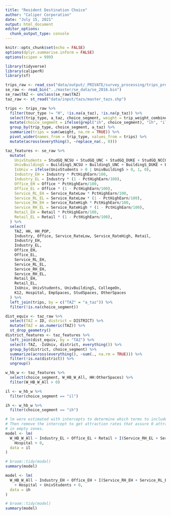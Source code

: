```yaml
---
title: "Resident Destination Choice"
author: "Caliper Corporation"
date: "July 15, 2021"
output: html_document
editor_options: 
  chunk_output_type: console
---
```


```r
knitr::opts_chunk$set(echo = FALSE)
options(dplyr.summarise.inform = FALSE)
options(scipen = 999)

library(tidyverse)
library(caliperR)
library(sf)
```

```r
trips_raw <- read_csv("data/output/_PRIVATE/survey_processing/trips_processed.csv")
se_raw <- read_bin("../master/se_data/se_2016.bin")
se_raw$TAZ <- unclass(se_raw$TAZ)
taz_raw <- st_read("data/input/tazs/master_tazs.shp")
```

```r
trips <- trips_raw %>%
  filter(tour_type != "H", !is.na(a_taz), !is.na(p_taz)) %>%
  select(trip_type, a_taz, choice_segment, weight = trip_weight_combined) %>%
  mutate(choice_segment = ifelse(grepl("ih", choice_segment), "ih", "il")) %>%
  group_by(trip_type, choice_segment, a_taz) %>%
  summarize(trips = sum(weight, na.rm = TRUE)) %>%
  pivot_wider(names_from = trip_type, values_from = trips) %>%
  mutate(across(everything(), ~replace_na(., 0)))

taz_features <- se_raw %>%
  mutate(
    UnivStudents = StudGQ_NCSU + StudGQ_UNC + StudGQ_DUKE + StudGQ_NCCU,
    UnivBuildingS = BuildingS_NCSU + BuildingS_UNC + BuildingS_DUKE + BuildingS_NCCU,
    IsUniv = ifelse(UnivStudents > 0 | UnivBuildingS > 0, 1, 0),
    Industry_EH = Industry * PctHighEarn/100,
    Industry_EL = Industry * (1 - PctHighEarn/100),
    Office_EH = Office * PctHighEarn/100,
    Office_EL = Office * (1 - PctHighEarn/100),
    Service_RL_EH = Service_RateLow * PctHighEarn/100,
    Service_RL_EL = Service_RateLow * (1 - PctHighEarn/100),
    Service_RH_EH = Service_RateHigh * PctHighEarn/100,
    Service_RH_EL = Service_RateHigh * (1 - PctHighEarn/100),
    Retail_EH = Retail * PctHighEarn/100,
    Retail_EL = Retail * (1 - PctHighEarn/100),
  ) %>%
  select(
    TAZ, HH, HH_POP,
    Industry, Office, Service_RateLow, Service_RateHigh, Retail,
    Industry_EH,
    Industry_EL,
    Office_EH,
    Office_EL,
    Service_RL_EH,
    Service_RL_EL,
    Service_RH_EH,
    Service_RH_EL,
    Retail_EH,
    Retail_EL,
    IsUniv, UnivStudents, UnivBuildingS, CollegeOn,
    K12, Hospital, EmpSpaces, StudSpaces, OtherSpaces
  ) %>%
  left_join(trips, by = c("TAZ" = "a_taz")) %>%
  filter(!is.na(choice_segment))

dist_equiv <- taz_raw %>%
  select(TAZ = ID, district = DISTRICT) %>%
  mutate(TAZ = as.numeric(TAZ)) %>%
  st_drop_geometry()
district_features <- taz_features %>%
  left_join(dist_equiv, by = "TAZ") %>%
  select(-TAZ, -IsUniv, district, everything()) %>%
  group_by(district, choice_segment) %>%
  summarize(across(everything(), ~sum(., na.rm = TRUE))) %>%
  filter(!is.na(district)) %>%
  ungroup()
```

```r
w_hb_w <- taz_features %>%
  select(choice_segment, W_HB_W_All, HH:OtherSpaces) %>%
  filter(W_HB_W_All > 0)

il <- w_hb_w %>%
  filter(choice_segment == "il")

ih <- w_hb_w %>%
  filter(choice_segment == "ih")
```

```r
# lm were estimated with intercepts to determine which terms to include.
# Then remove the intercept to get attraction rates that assure 0 attractions
# in empty zones.
model <- lm(
  W_HB_W_All ~ Industry_EL + Office_EL + Retail + I(Service_RH_EL + Service_RL_EL) +
    Hospital + 0,
  data = il
)

# broom::tidy(model)
summary(model)
```

```r
model <- lm(
  W_HB_W_All ~ Industry_EH + Office_EH + I(Service_RH_EH + Service_RL_EH) + 
    + Hospital + UnivStudents + 0,
  data = ih
)

# broom::tidy(model)
summary(model)
```

